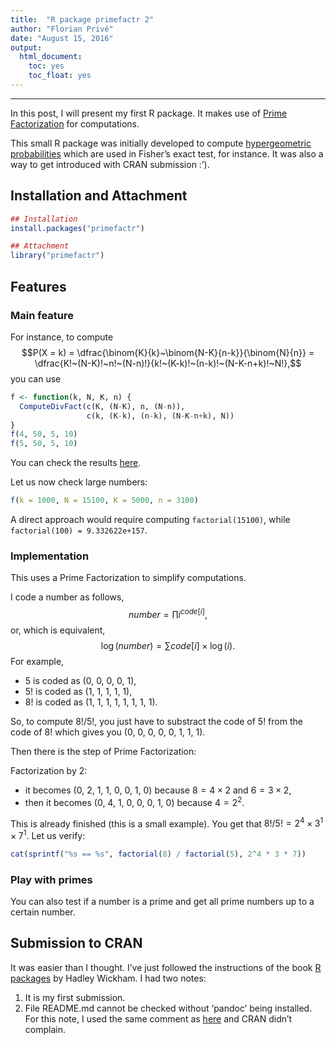 ```yaml
---
title:  "R package primefactr 2"
author: "Florian Privé"
date: "August 15, 2016"
output: 
  html_document:
    toc: yes
    toc_float: yes
---
```


***

In this post, I will present my first R package. It makes use of [Prime Factorization](https://en.wikipedia.org/wiki/Prime_factor) for computations.

This small R package was initially developed to compute [hypergeometric probabilities](https://en.wikipedia.org/wiki/Hypergeometric_distribution) which are used in Fisher's exact test, for instance. It was also a way to get introduced with CRAN submission :').

## Installation and Attachment

```r
## Installation
install.packages("primefactr")
```
```r
## Attachment
library("primefactr")
```

## Features

### Main feature
For instance, to compute $$P(X = k) = \dfrac{\binom{K}{k}~\binom{N-K}{n-k}}{\binom{N}{n}} = \dfrac{K!~(N-K)!~n!~(N-n)!}{k!~(K-k)!~(n-k)!~(N-K-n+k)!~N!},$$ you can use 
```r
f <- function(k, N, K, n) {
  ComputeDivFact(c(K, (N-K), n, (N-n)),
                 c(k, (K-k), (n-k), (N-K-n+k), N))
}
f(4, 50, 5, 10)
f(5, 50, 5, 10)
```
You can check the results [here](https://en.wikipedia.org/wiki/Hypergeometric_distribution#Application_and_example).

Let us now check large numbers:
```r
f(k = 1000, N = 15100, K = 5000, n = 3100)
```
A direct approach would require computing `factorial(15100)`, while `factorial(100) = 9.332622e+157`.


### Implementation

This uses a Prime Factorization to simplify computations.

I code a number as follows,
$$number = \prod i^{code[i]},$$
or, which is equivalent,
$$\log(number) = \sum code[i] \times \log(i).$$
For example, 

- $5$ is coded as (0, 0, 0, 0, 1),
- $5!$ is coded as (1, 1, 1, 1, 1),
- $8!$ is coded as (1, 1, 1, 1, 1, 1, 1, 1).

So, to compute $8! / 5!$, you just have to substract the code of $5!$
from the code of $8!$ which gives you (0, 0, 0, 0, 0, 1, 1, 1).

Then there is the step of Prime Factorization:

Factorization by 2:

- it becomes (0, 2, 1, 1, 0, 0, 1, 0) because $8 = 4 \times 2$ and $6 = 3 \times 2$,
- then it becomes (0, 4, 1, 0, 0, 0, 1, 0) because $4 = 2^2$.

This is already finished (this is a small example). You get that $8! / 5! = 2^4 \times 3^1 \times 7^1$. Let us verify:
```r
cat(sprintf("%s == %s", factorial(8) / factorial(5), 2^4 * 3 * 7))
```

### Play with primes

You can also test if a number is a prime and get all prime numbers up to a certain number.

## Submission to CRAN

It was easier than I thought.
I've just followed the instructions of the book [R packages](http://r-pkgs.had.co.nz/) by Hadley Wickham. 
I had two notes:

1. It is my first submission.
2. File README.md cannot be checked without ‘pandoc’ being installed.
For this note, I used the same comment as [here](https://github.com/klarsen1/Information/blob/master/cran-comments.md) and CRAN didn't complain.
